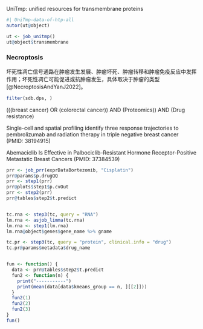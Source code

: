 

UniTmp: unified resources for transmembrane proteins

```r
#| UniTmp-data-of-htp-all
autor(ut@object)
```

```r
ut <- job_unitmp()
ut@object$transmembrane
```

### Necroptosis

坏死性凋亡信号通路在肿瘤发生发展、肿瘤坏死、肿瘤转移和肿瘤免疫反应中发挥作用；坏死性凋亡可能促进或抗肿瘤发生，具体取决于肿瘤的类型[@NecroptosisAndYanJ2022]。

```r
filter(sdb.dps, )
```

(((breast cancer) OR (colorectal cancer)) AND (Proteomics)) AND (Drug resistance)

Single-cell and spatial profiling identify three response trajectories to pembrolizumab and radiation therapy in triple negative breast cancer (PMID: 38194915)

Abemaciclib Is Effective in Palbociclib-Resistant Hormone Receptor-Positive Metastatic Breast Cancers
(PMID: 37384539)

```r


prr <- job_prr(exprDataBortezomib, "Cisplatin")
prr@params$p.drugQQ
prr <- step1(prr)
prr@plots$step1$p.cvOut
prr <- step2(prr)
prr@tables$step2$t.predict


tc.rna <- step3(tc, query = "RNA")
lm.rna <- asjob_limma(tc.rna)
lm.rna <- step1(lm.rna)
lm.rna@object$genes$gene_name %>% gname

tc.pr <- step3(tc, query = "protein", clinical.info = "drug")
tc.pr@params$metadata$drug_name


fun <- function() {
  data <- prr@tables$step2$t.predict
  fun2 <- function(n) {
    print("-----------")
    print(mean(data[data$kmeans_group == n, ][[2]]))
  }
  fun2(1)
  fun2(2)
  fun2(3)
}
fun()
 

```
